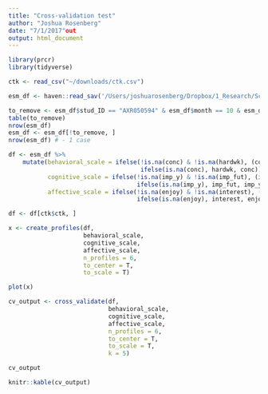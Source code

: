 ```yaml
---
title: "Cross-validation test"
author: "Joshua Rosenberg"
date: "7/1/2017"out
output: html_document
---
```


```r
library(prcr)
library(tidyverse)

ctk <- read_csv("~/downloads/ctk.csv")

esm_df <- haven::read_sav('/Users/joshuarosenberg/Dropbox/1_Research/SciMo/JRST\ MEP\ Paper\ Final\ Docs/esm_data.sav')

to_remove <- esm_df$stud_ID == "AXR050594" & esm_df$month == 10 & esm_df$day == 20 & esm_df$year == 8 & esm_df$signal == 2 # removing 10/20/8, ID = "AXR050594", second beeper
table(to_remove)
nrow(esm_df)
esm_df <- esm_df[!to_remove, ]
nrow(esm_df) # - 1 case

df <- esm_df %>%
    mutate(behavioral_scale = ifelse(!is.na(conc) & !is.na(hardwk), (conc + hardwk) / 2, 
                                     ifelse(is.na(conc), hardwk, conc)),
           cognitive_scale = ifelse(!is.na(imp_y) & !is.na(imp_fut), (imp_y + imp_fut) / 2, 
                                    ifelse(is.na(imp_y), imp_fut, imp_y)),
           affective_scale = ifelse(!is.na(enjoy) & !is.na(interest), (enjoy + interest) / 2, 
                                    ifelse(is.na(enjoy), interest, enjoy)))

df <- df[ctk$ctk, ]

x <- create_profiles(df,
                     behavioral_scale,
                     cognitive_scale,
                     affective_scale,
                     n_profiles = 6,
                     to_center = T,
                     to_scale = T)

plot(x)

cv_output <- cross_validate(df,
                            behavioral_scale,
                            cognitive_scale,
                            affective_scale,
                            n_profiles = 6,
                            to_center = T,
                            to_scale = T,
                            k = 5)

cv_output

knitr::kable(cv_output)
```